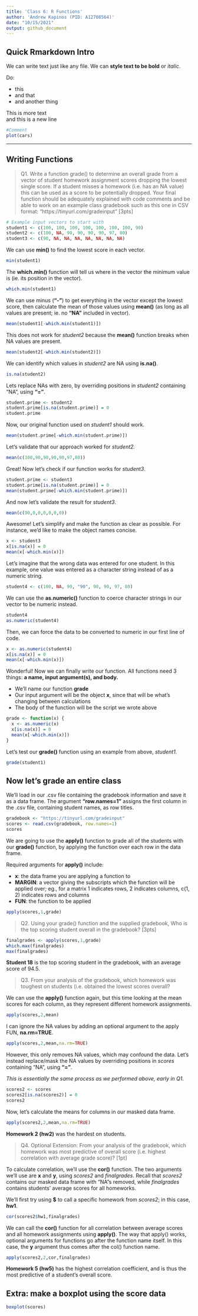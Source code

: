 ```yaml
---
title: 'Class 6: R Functions'
author: 'Andrew Kapinos (PID: A12708564)'
date: "10/15/2021"
output: github_document
---
```

## Quick Rmarkdown Intro

We can write text just like any file. We can **style text to be bold** or *italic*.

Do:

- this
- and that
- and another thing

This is more text  
and this is a new line

```r
#Comment
plot(cars)
```
---
## Writing Functions

>Q1. Write a function grade() to determine an overall grade from a vector of student homework assignment scores dropping the lowest single score. If a student misses a homework (i.e. has an NA value) this can be used as a score to be potentially dropped. Your final function should be adequately explained with code comments and be able to work on an example class gradebook such as this one in CSV format: “https://tinyurl.com/gradeinput” [3pts]


```r
# Example input vectors to start with
student1 <- c(100, 100, 100, 100, 100, 100, 100, 90)
student2 <- c(100, NA, 90, 90, 90, 90, 97, 80)
student3 <- c(90, NA, NA, NA, NA, NA, NA, NA)

```

We can use **min()** to find the lowest score in each vector. 
```r
min(student1)
```

The **which.min()** function will tell us where in the vector the minimum value is (ie. its position in the vector).
```r
which.min(student1)
```

We can use minus (**"-"**) to get everything in the vector except the lowest score, then calculate the mean of those values using **mean()** (as long as all values are present; ie. no **"NA"** included in vector).
```r
mean(student1[-which.min(student1)])
```

This does not work for *student2* because the **mean()** function breaks when NA values are present.
```r
mean(student2[-which.min(student2)])

```

We can identify which values in *student2* are NA using **is.na()**.
```r
is.na(student2)
```

Lets replace NAs with zero, by overriding positions in *student2* containing "NA", using **"="**.
```r
student.prime <- student2
student.prime[is.na(student.prime)] = 0
student.prime
```

Now, our original function used on *student1* should work.
```r
mean(student.prime[-which.min(student.prime)])
```

Let's validate that our approach worked for *student2.*
```r
mean(c(100,90,90,90,90,97,80))
```

Great! Now let's check if our function works for *student3*.
```r
student.prime <- student3
student.prime[is.na(student.prime)] = 0
mean(student.prime[-which.min(student.prime)])
```

And now let's validate the result for *student3*.
```r
mean(c(90,0,0,0,0,0,0))
```

Awesome! Let's simplify and make the function as clear as possible. For instance, we'd like to make the object names concise.
```r
x <- student3
x[is.na(x)] = 0
mean(x[-which.min(x)])
```

Let's imagine that the wrong data was entered for one student. In this example, one value was entered as a character string instead of as a numeric string.
```r
student4 <- c(100, NA, 90, "90", 90, 90, 97, 80)
```

We can use the **as.numeric()** function to coerce character strings in our vector to be numeric instead.
```r
student4
as.numeric(student4)
```

Then, we can force the data to be converted to numeric in our first line of code.
```r
x <- as.numeric(student4)
x[is.na(x)] = 0
mean(x[-which.min(x)])
```

Wonderful! Now we can finally write our function. All functions need 3 things: **a name, input argument(s), and body.** 

- We'll name our function **grade**
- Our input argument will be the object **x**, since that will be what's changing between calculations
- The body of the function will be the script we wrote above
```r
grade <- function(x) {
  x <- as.numeric(x)
  x[is.na(x)] = 0
  mean(x[-which.min(x)])
}
```

Let's test our **grade()** function using an example from above, *student1*.
```r
grade(student1)
```

## Now let's grade an entire class 

We'll load in our .csv file containing the gradebook information and save it as a data frame. The argument **"row.names=1"** assigns the first column in the .csv file, containing student names, as row titles.
```r
gradebook <- "https://tinyurl.com/gradeinput"
scores <- read.csv(gradebook, row.names=1)
scores
```

We are going to use the **apply()** function to grade all of the students with our **grade()** function, by applying the function over each row in the data frame.

Required arguments for **apply()** include:

- **x**: the data frame you are applying a function to
- **MARGIN**: a vector giving the subscripts which the function will be applied over; eg., for a matrix 1 indicates rows, 2 indicates columns, c(1, 2) indicates rows and columns
- **FUN**: the function to be applied
```r
apply(scores,1,grade)
```

>Q2. Using your grade() function and the supplied gradebook, Who is the top scoring student overall in the gradebook? [3pts]

```r
finalgrades <- apply(scores,1,grade)
which.max(finalgrades)
max(finalgrades)
```

**Student 18** is the top scoring student in the gradebook, with an average score of 94.5.

>Q3. From your analysis of the gradebook, which homework was toughest on students (i.e. obtained the lowest scores overall?

We can use the **apply()** function again, but this time looking at the mean scores for each column, as they represent different homework assignments.
```r
apply(scores,2,mean)
```

I can ignore the NA values by adding an optional argument to the apply FUN, **na.rm=TRUE**.
```r
apply(scores,2,mean,na.rm=TRUE)
```

However, this only removes NA values, which may confound the data. Let's instead replace/mask the NA values by overriding positions in *scores* containing "NA", using **"="**.

*This is essentially the same process as we performed above, early in Q1.*
```r
scores2 <- scores
scores2[is.na(scores2)] = 0
scores2
```

Now, let's calculate the means for columns in our masked data frame.
```r
apply(scores2,2,mean,na.rm=TRUE)
```

**Homework 2 (hw2)** was the hardest on students.

>Q4. Optional Extension: From your analysis of the gradebook, which homework was most predictive of overall score (i.e. highest correlation with average grade score)? [1pt]

To calculate correlation, we'll use the **cor()** function. The two arguments we'll use are **x** and **y**, using *scores2* and *finalgrades*. Recall that *scores2* contains our masked data frame with "NA"s removed, while *finalgrades* contains students' average scores for all homeworks.

We'll first try using **$** to call a specific homework from *scores2*; in this case, **hw1**.

```r
cor(scores2$hw1,finalgrades)

```

We can call the **cor()** function for all correlation between average scores and all homework assignments using **apply()**. The way that apply() works, optional arguments for functions go after the function name itself. In this case, the **y** argument thus comes after the col() function name.

```r
apply(scores2,2,cor,finalgrades)
```

**Homework 5 (hw5)** has the highest correlation coefficient, and is thus the most predictive of a student's overall score.

## Extra: make a boxplot using the score data
```r
boxplot(scores)
```




